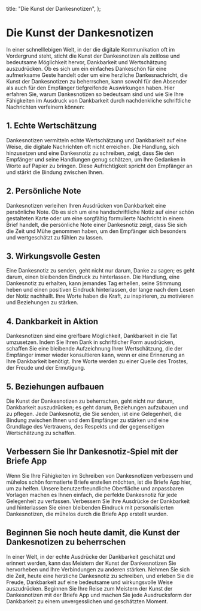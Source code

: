 
  title: "Die Kunst der Dankesnotizen",
};

# Die Kunst der Dankesnotizen

<MdxImage src="/blog/the-art-of-thank-you-notes.jpg" alt="Die Kunst der Dankesnotizen" width={800} height={700} />

In einer schnelllebigen Welt, in der die digitale Kommunikation oft im Vordergrund steht, sticht die Kunst der Dankesnotizen als zeitlose und bedeutsame Möglichkeit hervor, Dankbarkeit und Wertschätzung auszudrücken. Ob es sich um ein einfaches Dankeschön für eine aufmerksame Geste handelt oder um eine herzliche Dankesnachricht, die Kunst der Dankesnotizen zu beherrschen, kann sowohl für den Absender als auch für den Empfänger tiefgreifende Auswirkungen haben. Hier erfahren Sie, warum Dankesnotizen so bedeutsam sind und wie Sie Ihre Fähigkeiten im Ausdruck von Dankbarkeit durch nachdenkliche schriftliche Nachrichten verfeinern können:

## 1. Echte Wertschätzung

Dankesnotizen vermitteln echte Wertschätzung und Dankbarkeit auf eine Weise, die digitale Nachrichten oft nicht erreichen. Die Handlung, sich hinzusetzen und eine Dankesnotiz zu schreiben, zeigt, dass Sie den Empfänger und seine Handlungen genug schätzen, um Ihre Gedanken in Worte auf Papier zu bringen. Diese Aufrichtigkeit spricht den Empfänger an und stärkt die Bindung zwischen Ihnen.

## 2. Persönliche Note

Dankesnotizen verleihen Ihren Ausdrücken von Dankbarkeit eine persönliche Note. Ob es sich um eine handschriftliche Notiz auf einer schön gestalteten Karte oder um eine sorgfältig formulierte Nachricht in einem Brief handelt, die persönliche Note einer Dankesnotiz zeigt, dass Sie sich die Zeit und Mühe genommen haben, um den Empfänger sich besonders und wertgeschätzt zu fühlen zu lassen.

## 3. Wirkungsvolle Gesten

Eine Dankesnotiz zu senden, geht nicht nur darum, Danke zu sagen; es geht darum, einen bleibenden Eindruck zu hinterlassen. Die Handlung, eine Dankesnotiz zu erhalten, kann jemandes Tag erhellen, seine Stimmung heben und einen positiven Eindruck hinterlassen, der lange nach dem Lesen der Notiz nachhallt. Ihre Worte haben die Kraft, zu inspirieren, zu motivieren und Beziehungen zu stärken.

## 4. Dankbarkeit in Aktion

Dankesnotizen sind eine greifbare Möglichkeit, Dankbarkeit in die Tat umzusetzen. Indem Sie Ihren Dank in schriftlicher Form ausdrücken, schaffen Sie eine bleibende Aufzeichnung Ihrer Wertschätzung, die der Empfänger immer wieder konsultieren kann, wenn er eine Erinnerung an Ihre Dankbarkeit benötigt. Ihre Worte werden zu einer Quelle des Trostes, der Freude und der Ermutigung.

## 5. Beziehungen aufbauen

Die Kunst der Dankesnotizen zu beherrschen, geht nicht nur darum, Dankbarkeit auszudrücken; es geht darum, Beziehungen aufzubauen und zu pflegen. Jede Dankesnotiz, die Sie senden, ist eine Gelegenheit, die Bindung zwischen Ihnen und dem Empfänger zu stärken und eine Grundlage des Vertrauens, des Respekts und der gegenseitigen Wertschätzung zu schaffen.

## Verbessern Sie Ihr Dankesnotiz-Spiel mit der Briefe App

Wenn Sie Ihre Fähigkeiten im Schreiben von Dankesnotizen verbessern und mühelos schön formatierte Briefe erstellen möchten, ist die Briefe App hier, um zu helfen. Unsere benutzerfreundliche Oberfläche und anpassbaren Vorlagen machen es Ihnen einfach, die perfekte Dankesnotiz für jede Gelegenheit zu verfassen. Verbessern Sie Ihre Ausdrücke der Dankbarkeit und hinterlassen Sie einen bleibenden Eindruck mit personalisierten Dankesnotizen, die mühelos durch die Briefe App erstellt wurden.

## Beginnen Sie noch heute damit, die Kunst der Dankesnotizen zu beherrschen

In einer Welt, in der echte Ausdrücke der Dankbarkeit geschätzt und erinnert werden, kann das Meistern der Kunst der Dankesnotizen Sie hervorheben und Ihre Verbindungen zu anderen stärken. Nehmen Sie sich die Zeit, heute eine herzliche Dankesnotiz zu schreiben, und erleben Sie die Freude, Dankbarkeit auf eine bedeutsame und wirkungsvolle Weise auszudrücken. Beginnen Sie Ihre Reise zum Meistern der Kunst der Dankesnotizen mit der Briefe App und machen Sie jede Ausdrucksform der Dankbarkeit zu einem unvergesslichen und geschätzten Moment.